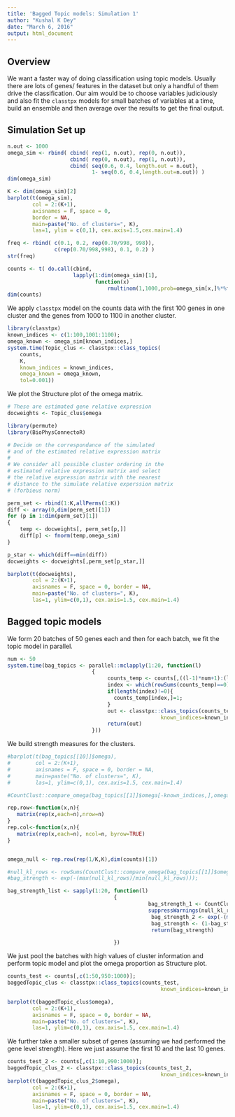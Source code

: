 ```yaml
---
title: 'Bagged Topic models: Simulation 1'
author: "Kushal K Dey"
date: "March 6, 2016"
output: html_document
---
```


## Overview

We want a faster way of doing classification using topic models. Usually there are lots of genes/ features in the dataset but only a handful of them drive the classification. Our aim would be to choose variables judiciously and also fit the `classtpx` models for small batches of variables at a time, build an ensemble and then average over the results to get the final output.

## Simulation Set up

```r
n.out <- 1000
omega_sim <- rbind( cbind( rep(1, n.out), rep(0, n.out)), 
                    cbind( rep(0, n.out), rep(1, n.out)),
                    cbind( seq(0.6, 0.4, length.out = n.out), 
                           1- seq(0.6, 0.4,length.out=n.out)) )
dim(omega_sim)

K <- dim(omega_sim)[2]
barplot(t(omega_sim), 
        col = 2:(K+1),
        axisnames = F, space = 0, 
        border = NA, 
        main=paste("No. of clusters=", K),
        las=1, ylim = c(0,1), cex.axis=1.5,cex.main=1.4)

freq <- rbind( c(0.1, 0.2, rep(0.70/998, 998)),
               c(rep(0.70/998,998), 0.1, 0.2) )
str(freq)

counts <- t( do.call(cbind,
                     lapply(1:dim(omega_sim)[1], 
                            function(x) 
                                rmultinom(1,1000,prob=omega_sim[x,]%*%freq))))
dim(counts)
```

We apply `classtpx` model on the counts data with the first 100 genes in one cluster and the genes from 1000 to 1100 in another cluster. 

```r
library(classtpx)
known_indices <- c(1:100,1001:1100);
omega_known <- omega_sim[known_indices,]
system.time(Topic_clus <- classtpx::class_topics(
    counts, 
    K, 
    known_indices = known_indices, 
    omega_known = omega_known, 
    tol=0.001))
```

We plot the Structure plot of the omega matrix.

```r
# These are estimated gene relative expression
docweights <- Topic_clus$omega

library(permute)
library(BioPhysConnectoR)

# Decide on the correspondance of the simulated
# and of the estimated relative expression matrix
# 
# We consider all possible cluster ordering in the 
# estimated relative expression matrix and select
# the relative expression matrix with the nearest
# distance to the simulate relative experssion matrix
# (forbieus norm)

perm_set <- rbind(1:K,allPerms(1:K))
diff <- array(0,dim(perm_set)[1]) 
for (p in 1:dim(perm_set)[1])
{
    temp <- docweights[, perm_set[p,]]
    diff[p] <- fnorm(temp,omega_sim)
}

p_star <- which(diff==min(diff))
docweights <- docweights[,perm_set[p_star,]]

barplot(t(docweights),
        col = 2:(K+1),
        axisnames = F, space = 0, border = NA, 
        main=paste("No. of clusters=", K),
        las=1, ylim=c(0,1), cex.axis=1.5, cex.main=1.4)
```

## Bagged topic models

We form $20$ batches of $50$ genes each and then for each batch, we fit the topic model in parallel.

```r

num <- 50
system.time(bag_topics <- parallel::mclapply(1:20, function(l)
                           {
                                counts_temp <- counts[,((l-1)*num+1):(l*num)];
                                index <- which(rowSums(counts_temp)==0);
                                if(length(index)!=0){
                                  counts_temp[index,]=1;
                                }
                                out <- classtpx::class_topics(counts_temp,                                                                   K=2,
                                                 known_indices=known_indices,                                                  omega_known = omega_known,                                                    tol=0.1);
                                return(out)
                           }))

```

We build strength measures for the clusters. 

```r
#barplot(t(bag_topics[[10]]$omega),
#        col = 2:(K+1),
#        axisnames = F, space = 0, border = NA, 
#        main=paste("No. of clusters=", K),
#        las=1, ylim=c(0,1), cex.axis=1.5, cex.main=1.4)

#CountClust::compare_omega(bag_topics[[1]]$omega[-known_indices,],omega_sim[-known_indices,])$cor.information_content

rep.row<-function(x,n){
   matrix(rep(x,each=n),nrow=n)
}
rep.col<-function(x,n){
   matrix(rep(x,each=n), ncol=n, byrow=TRUE)
}


omega_null <- rep.row(rep(1/K,K),dim(counts)[1])

#null_kl_rows <- rowSums(CountClust::compare_omega(bag_topics[[1]]$omega[-known_indices,],omega_null[-known_indices,])$kl.dist)
#bag_strength <- exp(-(max(null_kl_rows)/min(null_kl_rows)));

bag_strength_list <- sapply(1:20, function(l)
                                  {
                                             bag_strength_1 <- CountClust::compare_omega(bag_topics[[l]]$omega[-known_indices,],omega_sim[-known_indices,])$cor.information_content 
                                             suppressWarnings(null_kl_rows <- rowSums(CountClust::compare_omega(bag_topics[[l]]$omega[-known_indices,],omega_null[-known_indices,])$kl.dist))
                                              bag_strength_2 <- exp(-(max(null_kl_rows)/min(null_kl_rows)));
                                              bag_strength <- (1-bag_strength_2)*bag_strength_1;
                                              return(bag_strength)

                                  })

```

We just pool the batches with high values of cluster information and perform topic model and plot the omega proportion as Structure plot. 

```r
counts_test <- counts[,c(1:50,950:1000)];
baggedTopic_clus <- classtpx::class_topics(counts_test,                                                                   K=2,
                                                 known_indices=known_indices,                                                  omega_known = omega_known,                                                    tol=0.1);

barplot(t(baggedTopic_clus$omega),
        col = 2:(K+1),
        axisnames = F, space = 0, border = NA, 
        main=paste("No. of clusters=", K),
        las=1, ylim=c(0,1), cex.axis=1.5, cex.main=1.4)
```

We further take a smaller subset of genes (assuming we had performed the gene level strength). Here we just assume the first 10 and the last 10 genes.

```r
counts_test_2 <- counts[,c(1:10,990:1000)];
baggedTopic_clus_2 <- classtpx::class_topics(counts_test_2,                                                                   K=2,
                                                 known_indices=known_indices,                                                  omega_known = omega_known,                                                    tol=0.1);
barplot(t(baggedTopic_clus_2$omega),
        col = 2:(K+1),
        axisnames = F, space = 0, border = NA, 
        main=paste("No. of clusters=", K),
        las=1, ylim=c(0,1), cex.axis=1.5, cex.main=1.4)

```

